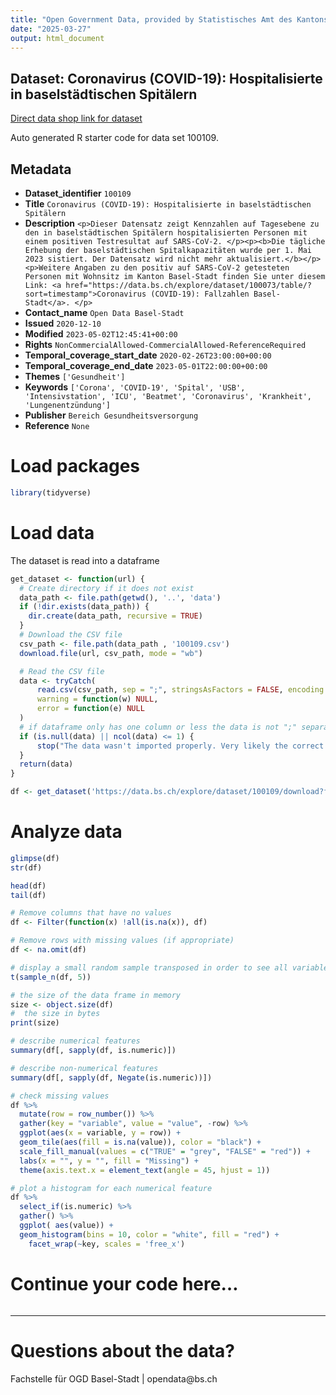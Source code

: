 ```yaml
---
title: "Open Government Data, provided by Statistisches Amt des Kantons Basel-Stadt - Fachstelle OGD"
date: "2025-03-27"
output: html_document
---
```


## Dataset: Coronavirus (COVID-19): Hospitalisierte in baselstädtischen Spitälern

[Direct data shop link for dataset](https://data.bs.ch/explore/dataset/100109)

Auto generated R starter code for data set 100109.

## Metadata

- **Dataset_identifier** `100109`
- **Title** `Coronavirus (COVID-19): Hospitalisierte in baselstädtischen Spitälern`
- **Description** `<p>Dieser Datensatz zeigt Kennzahlen auf Tagesebene zu den in baselstädtischen Spitälern hospitalisierten Personen mit einem positiven Testresultat auf SARS-CoV-2. </p><p><b>Die tägliche Erhebung der baselstädtischen Spitalkapazitäten wurde per 1. Mai 2023 sistiert. Der Datensatz wird nicht mehr aktualisiert.</b></p><p>Weitere Angaben zu den positiv auf SARS-CoV-2 getesteten Personen mit Wohnsitz im Kanton Basel-Stadt finden Sie unter diesem Link: <a href="https://data.bs.ch/explore/dataset/100073/table/?sort=timestamp">Coronavirus (COVID-19): Fallzahlen Basel-Stadt</a>. </p>`
- **Contact_name** `Open Data Basel-Stadt`
- **Issued** `2020-12-10`
- **Modified** `2023-05-02T12:45:41+00:00`
- **Rights** `NonCommercialAllowed-CommercialAllowed-ReferenceRequired`
- **Temporal_coverage_start_date** `2020-02-26T23:00:00+00:00`
- **Temporal_coverage_end_date** `2023-05-01T22:00:00+00:00`
- **Themes** `['Gesundheit']`
- **Keywords** `['Corona', 'COVID-19', 'Spital', 'USB', 'Intensivstation', 'ICU', 'Beatmet', 'Coronavirus', 'Krankheit', 'Lungenentzündung']`
- **Publisher** `Bereich Gesundheitsversorgung`
- **Reference** `None`


# Load packages

```r

library(tidyverse)
```

# Load data

The dataset is read into a dataframe

```r
get_dataset <- function(url) {
  # Create directory if it does not exist
  data_path <- file.path(getwd(), '..', 'data')
  if (!dir.exists(data_path)) {
    dir.create(data_path, recursive = TRUE)
  }
  # Download the CSV file
  csv_path <- file.path(data_path , '100109.csv')
  download.file(url, csv_path, mode = "wb")

  # Read the CSV file
  data <- tryCatch(
      read.csv(csv_path, sep = ";", stringsAsFactors = FALSE, encoding = "UTF-8"),
      warning = function(w) NULL,
      error = function(e) NULL
  )
  # if dataframe only has one column or less the data is not ";" separated
  if (is.null(data) || ncol(data) <= 1) {
      stop("The data wasn't imported properly. Very likely the correct separator couldn't be found.\nPlease check the dataset manually and adjust the code.")
  }
  return(data)
}
```

```r

df <- get_dataset('https://data.bs.ch/explore/dataset/100109/download?format=csv&timezone=Europe%2FZurich')

```

# Analyze data

```r

glimpse(df)
str(df)

head(df)
tail(df)

```

```r
# Remove columns that have no values
df <- Filter(function(x) !all(is.na(x)), df)

# Remove rows with missing values (if appropriate)
df <- na.omit(df)
```

```r
# display a small random sample transposed in order to see all variables
t(sample_n(df, 5))
```

```r
# the size of the data frame in memory
size <- object.size(df)
#  the size in bytes
print(size)
```

```r
# describe numerical features
summary(df[, sapply(df, is.numeric)])
```

```r
# describe non-numerical features
summary(df[, sapply(df, Negate(is.numeric))])
```

```r
# check missing values
df %>%
  mutate(row = row_number()) %>%
  gather(key = "variable", value = "value", -row) %>%
  ggplot(aes(x = variable, y = row)) +
  geom_tile(aes(fill = is.na(value)), color = "black") +
  scale_fill_manual(values = c("TRUE" = "grey", "FALSE" = "red")) +
  labs(x = "", y = "", fill = "Missing") +
  theme(axis.text.x = element_text(angle = 45, hjust = 1))
```

```r
# plot a histogram for each numerical feature
df %>%
  select_if(is.numeric) %>%
  gather() %>%
  ggplot( aes(value)) +
  geom_histogram(bins = 10, color = "white", fill = "red") +
    facet_wrap(~key, scales = 'free_x')
```

# Continue your code here...

```r

```
------------------------------------------------------------------------

# Questions about the data?

Fachstelle für OGD Basel-Stadt | opendata@bs.ch
